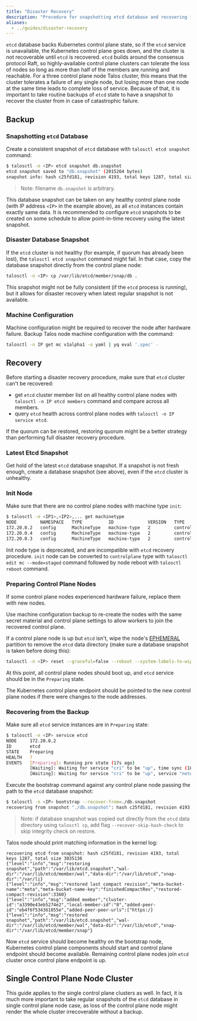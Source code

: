 ```yaml
---
title: "Disaster Recovery"
description: "Procedure for snapshotting etcd database and recovering from catastrophic control plane failure."
aliases:
  - ../guides/disaster-recovery
---
```


`etcd` database backs Kubernetes control plane state, so if the `etcd` service is unavailable,
 the Kubernetes control plane goes down, and the cluster is not recoverable until `etcd` is recovered.
`etcd` builds around the consensus protocol Raft, so highly-available control plane clusters can tolerate the loss of nodes so long as more than half of the members are running and reachable.
For a three control plane node Talos cluster, this means that the cluster tolerates a failure of any single node,
but losing more than one node at the same time leads to complete loss of service.
Because of that, it is important to take routine backups of `etcd` state to have a snapshot to recover the cluster from
in case of catastrophic failure.

## Backup

### Snapshotting `etcd` Database

Create a consistent snapshot of `etcd` database with `talosctl etcd snapshot` command:

```bash
$ talosctl -n <IP> etcd snapshot db.snapshot
etcd snapshot saved to "db.snapshot" (2015264 bytes)
snapshot info: hash c25fd181, revision 4193, total keys 1287, total size 3035136
```

> Note: filename `db.snapshot` is arbitrary.

This database snapshot can be taken on any healthy control plane node (with IP address `<IP>` in the example above),
as all `etcd` instances contain exactly same data.
It is recommended to configure `etcd` snapshots to be created on some schedule to allow point-in-time recovery using the latest snapshot.

### Disaster Database Snapshot

If the `etcd` cluster is not healthy (for example, if quorum has already been lost), the `talosctl etcd snapshot` command might fail.
In that case, copy the database snapshot directly from the control plane node:

```bash
talosctl -n <IP> cp /var/lib/etcd/member/snap/db .
```

This snapshot might not be fully consistent (if the `etcd` process is running), but it allows
for disaster recovery when latest regular snapshot is not available.

### Machine Configuration

Machine configuration might be required to recover the node after hardware failure.
Backup Talos node machine configuration with the command:

```bash
talosctl -n IP get mc v1alpha1 -o yaml | yq eval '.spec' -
```

## Recovery

Before starting a disaster recovery procedure, make sure that `etcd` cluster can't be recovered:

* get `etcd` cluster member list on all healthy control plane nodes with `talosctl -n IP etcd members` command and compare across all members.
* query `etcd` health across control plane nodes with `talosctl -n IP service etcd`.

If the quorum can be restored, restoring quorum might be a better strategy than performing full disaster recovery
procedure.

### Latest Etcd Snapshot

Get hold of the latest `etcd` database snapshot.
If a snapshot is not fresh enough, create a database snapshot (see above),  even if the `etcd` cluster is unhealthy.

### Init Node

Make sure that there are no control plane nodes with machine type `init`:

```bash
$ talosctl -n <IP1>,<IP2>,... get machinetype
NODE         NAMESPACE   TYPE          ID             VERSION   TYPE
172.20.0.2   config      MachineType   machine-type   2         controlplane
172.20.0.4   config      MachineType   machine-type   2         controlplane
172.20.0.3   config      MachineType   machine-type   2         controlplane
```

Init node type is deprecated, and are incompatible with `etcd` recovery procedure.
`init` node can be converted to `controlplane` type with `talosctl edit mc --mode=staged` command followed
by node reboot with `talosctl reboot` command.

### Preparing Control Plane Nodes

If some control plane nodes experienced hardware failure, replace them with new nodes.

Use machine configuration backup to re-create the nodes with the same secret material and control plane settings
to allow workers to join the recovered control plane.

If a control plane node is up but `etcd` isn't, wipe the node's [EPHEMERAL](../../learn-more/architecture.mdx#file-system-partitions) partition to remove the `etcd`
data directory (make sure a database snapshot is taken before doing this):

```bash
talosctl -n <IP> reset --graceful=false --reboot --system-labels-to-wipe=EPHEMERAL
```

At this point, all control plane nodes should boot up, and `etcd` service should be in the `Preparing` state.

The Kubernetes control plane endpoint should be pointed to the new control plane nodes if there were
changes to the node addresses.

### Recovering from the Backup

Make sure all `etcd` service instances are in `Preparing` state:

```bash
$ talosctl -n <IP> service etcd
NODE     172.20.0.2
ID       etcd
STATE    Preparing
HEALTH   ?
EVENTS   [Preparing]: Running pre state (17s ago)
         [Waiting]: Waiting for service "cri" to be "up", time sync (18s ago)
         [Waiting]: Waiting for service "cri" to be "up", service "networkd" to be "up", time sync (20s ago)
```

Execute the bootstrap command against any control plane node passing the path to the `etcd` database snapshot:

```bash
$ talosctl -n <IP> bootstrap --recover-from=./db.snapshot
recovering from snapshot "./db.snapshot": hash c25fd181, revision 4193, total keys 1287, total size 3035136
```

> Note: if database snapshot was copied out directly from the `etcd` data directory using `talosctl cp`,
> add flag `--recover-skip-hash-check` to skip integrity check on restore.

Talos node should print matching information in the kernel log:

```log
recovering etcd from snapshot: hash c25fd181, revision 4193, total keys 1287, total size 3035136
{"level":"info","msg":"restoring snapshot","path":"/var/lib/etcd.snapshot","wal-dir":"/var/lib/etcd/member/wal","data-dir":"/var/lib/etcd","snap-dir":"/var/li}
{"level":"info","msg":"restored last compact revision","meta-bucket-name":"meta","meta-bucket-name-key":"finishedCompactRev","restored-compact-revision":3360}
{"level":"info","msg":"added member","cluster-id":"a3390e43eb5274e2","local-member-id":"0","added-peer-id":"eb4f6f534361855e","added-peer-peer-urls":["https:/}
{"level":"info","msg":"restored snapshot","path":"/var/lib/etcd.snapshot","wal-dir":"/var/lib/etcd/member/wal","data-dir":"/var/lib/etcd","snap-dir":"/var/lib/etcd/member/snap"}
```

Now `etcd` service should become healthy on the bootstrap node, Kubernetes control plane components
should start and control plane endpoint should become available.
Remaining control plane nodes join `etcd` cluster once control plane endpoint is up.

## Single Control Plane Node Cluster

This guide applies to the single control plane clusters as well.
In fact, it is much more important to take regular snapshots of the `etcd` database in single control plane node
case, as loss of the control plane node might render the whole cluster irrecoverable without a backup.
